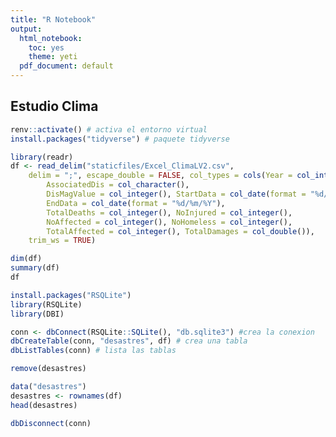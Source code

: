 ```yaml
---
title: "R Notebook"
output:
  html_notebook: 
    toc: yes
    theme: yeti
  pdf_document: default
---
```


## Estudio Clima

```r

renv::activate() # activa el entorno virtual
install.packages("tidyverse") # paquete tidyverse
```

```r
library(readr)
df <- read_delim("staticfiles/Excel_ClimaLV2.csv", 
    delim = ";", escape_double = FALSE, col_types = cols(Year = col_integer(), 
        AssociatedDis = col_character(), 
        DisMagValue = col_integer(), StartData = col_date(format = "%d/%m/%Y"), 
        EndData = col_date(format = "%d/%m/%Y"), 
        TotalDeaths = col_integer(), NoInjured = col_integer(), 
        NoAffected = col_integer(), NoHomeless = col_integer(), 
        TotalAffected = col_integer(), TotalDamages = col_double()), 
    trim_ws = TRUE)
```

```r
dim(df)
summary(df)
df
```



```r
install.packages("RSQLite")
library(RSQLite)
library(DBI)
```


```r
conn <- dbConnect(RSQLite::SQLite(), "db.sqlite3") #crea la conexion
dbCreateTable(conn, "desastres", df) # crea una tabla
dbListTables(conn) # lista las tablas

remove(desastres)

```


```r
data("desastres")
desastres <- rownames(df)
head(desastres)
```

```r
dbDisconnect(conn)
```
